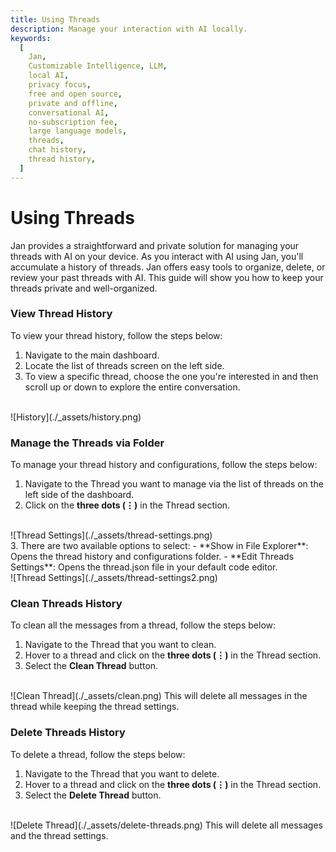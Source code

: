 ```yaml
---
title: Using Threads
description: Manage your interaction with AI locally.
keywords:
  [
    Jan,
    Customizable Intelligence, LLM,
    local AI,
    privacy focus,
    free and open source,
    private and offline,
    conversational AI,
    no-subscription fee,
    large language models,
    threads,
    chat history,
    thread history,
  ]
---
```



# Using Threads

Jan provides a straightforward and private solution for managing your threads with AI on your device. As you interact with AI using Jan, you'll accumulate a history of threads.
Jan offers easy tools to organize, delete, or review your past threads with AI. This guide will show you how to keep your threads private and well-organized.

### View Thread History

To view your thread history, follow the steps below:

1. Navigate to the main dashboard.
2. Locate the list of threads screen on the left side.
3. To view a specific thread, choose the one you're interested in and then scroll up or down to explore the entire conversation.
<br/>
![History](./_assets/history.png)

### Manage the Threads via Folder

To manage your thread history and configurations, follow the steps below:

1. Navigate to the Thread you want to manage via the list of threads on the left side of the dashboard.
2. Click on the **three dots (⋮)** in the Thread section.
<br/>
![Thread Settings](./_assets/thread-settings.png)
<br/>
3. There are two available options to select:
   - **Show in File Explorer**: Opens the thread history and configurations folder.
   - **Edit Threads Settings**: Opens the thread.json file in your default code editor.
<br/>
![Thread Settings](./_assets/thread-settings2.png)

### Clean Threads History

To clean all the messages from a thread, follow the steps below:

1. Navigate to the Thread that you want to clean.
2. Hover to a thread and click on the **three dots (⋮)** in the Thread section.
3. Select the **Clean Thread** button.
<br/>
![Clean Thread](./_assets/clean.png)

<Callout type="info">
  This will delete all messages in the thread while keeping the thread settings.
</Callout>

### Delete Threads History

To delete a thread, follow the steps below:

1. Navigate to the Thread that you want to delete.
2. Hover to a thread and click on the **three dots (⋮)** in the Thread section.
3. Select the **Delete Thread** button.
<br/>
![Delete Thread](./_assets/delete-threads.png)

<Callout type="info">
  This will delete all messages and the thread settings.
</Callout>
